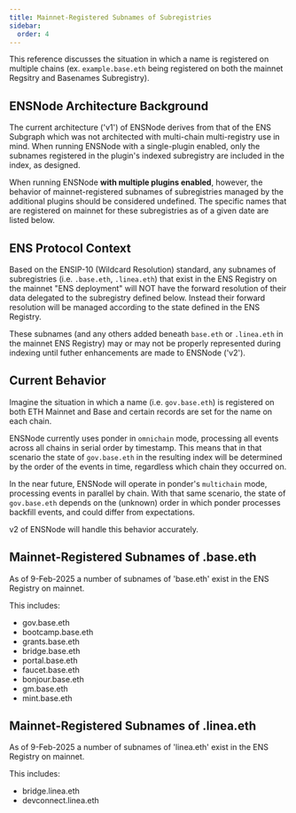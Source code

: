 ```yaml
---
title: Mainnet-Registered Subnames of Subregistries
sidebar:
  order: 4
---
```


This reference discusses the situation in which a name is registered on multiple chains (ex. `example.base.eth` being registered on both the mainnet Regsitry and Basenames Subregistry).

## ENSNode Architecture Background

The current architecture ('v1') of ENSNode derives from that of the ENS Subgraph which was not architected with multi-chain multi-registry use in mind. When running ENSNode with a single-plugin enabled, only the subnames registered in the plugin's indexed subregistry are included in the index, as designed.

When running ENSNode **with multiple plugins enabled**, however, the behavior of mainnet-registered subnames of subregistries managed by the additional plugins should be considered undefined. The specific names that are registered on mainnet for these subregistries as of a given date are listed below.

## ENS Protocol Context

Based on the ENSIP-10 (Wildcard Resolution) standard, any subnames of subregistries (i.e. `.base.eth`, `.linea.eth`) that exist in the ENS Registry on the mainnet "ENS deployment" will NOT have the forward resolution of their data delegated to the subregistry defined below. Instead their forward resolution will be managed according to the state defined in the ENS Registry.

These subnames (and any others added beneath `base.eth` or `.linea.eth` in the mainnet ENS Registry) may or may not be properly represented during indexing until futher enhancements are made to ENSNode ('v2').

## Current Behavior

Imagine the situation in which a name (i.e. `gov.base.eth`) is registered on both ETH Mainnet and Base and certain records are set for the name on each chain.

ENSNode currently uses ponder in `omnichain` mode, processing all events across all chains in serial order by timestamp. This means that in that scenario the state of `gov.base.eth` in the resulting index will be determined by the order of the events in time, regardless which chain they occurred on.

In the near future, ENSNode will operate in ponder's `multichain` mode, processing events in parallel by chain. With that same scenario, the state of `gov.base.eth` depends on the (unknown) order in which ponder processes backfill events, and could differ from expectations.

v2 of ENSNode will handle this behavior accurately.

## Mainnet-Registered Subnames of .base.eth

As of 9-Feb-2025 a number of subnames of 'base.eth' exist in the ENS Registry on mainnet.

This includes:
- gov.base.eth
- bootcamp.base.eth
- grants.base.eth
- bridge.base.eth
- portal.base.eth
- faucet.base.eth
- bonjour.base.eth
- gm.base.eth
- mint.base.eth

## Mainnet-Registered Subnames of .linea.eth

As of 9-Feb-2025 a number of subnames of 'linea.eth' exist in the ENS Registry on mainnet.

This includes:
- bridge.linea.eth
- devconnect.linea.eth
